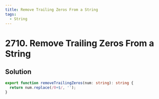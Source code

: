 ```yaml
---
title: Remove Trailing Zeros From a String
tags:
  - String
---
```


# 2710. Remove Trailing Zeros From a String

<Badges>
  <LevelBadge level="easy" />
  <TopicBadge name="String" slug="string" />
</Badges>

## Solution

```typescript filename="solution.ts" copy
export function removeTrailingZeros(num: string): string {
  return num.replace(/0+$/, '');
}
```

<ProblemLink
  codingSite="leetcode"
  href="https://leetcode.com/problems/remove-trailing-zeros-from-a-string"
  title="Remove Trailing Zeros From a String"
/>
